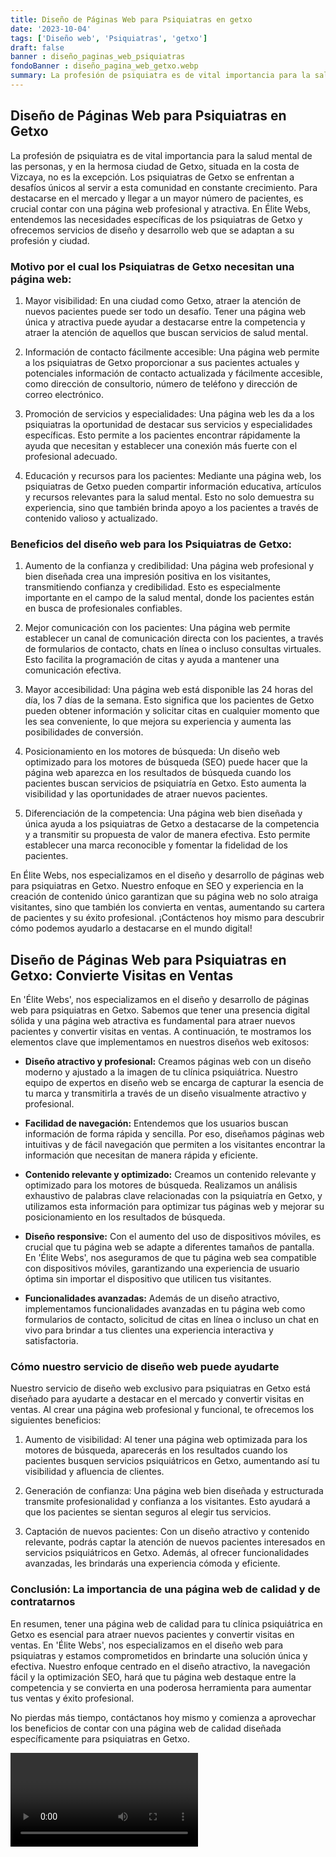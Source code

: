 ```yaml
---
title: Diseño de Páginas Web para Psiquiatras en getxo
date: '2023-10-04'
tags: ['Diseño web', 'Psiquiatras', 'getxo']
draft: false
banner : diseño_paginas_web_psiquiatras
fondoBanner : diseño_pagina_web_getxo.webp
summary: La profesión de psiquiatra es de vital importancia para la salud mental de las personas, y en la hermosa ciudad de Getxo, situada en la costa de Vizcaya, no es la excepción. Los psiquiatras de Getxo se enfrentan a desafíos únicos al servir a esta comunidad en constante crecimiento. Para destacarse en el mercado y llegar a un mayor número de pacientes, es crucial contar con una página web profesional y atractiva. En Élite Webs, entendemos las necesidades específicas de los psiquiatras de Getxo y ofrecemos servicios de diseño y desarrollo web que se adaptan a su profesión y ciudad.
---
```


## Diseño de Páginas Web para Psiquiatras en Getxo

La profesión de psiquiatra es de vital importancia para la salud mental de las personas, y en la hermosa ciudad de Getxo, situada en la costa de Vizcaya, no es la excepción. Los psiquiatras de Getxo se enfrentan a desafíos únicos al servir a esta comunidad en constante crecimiento. Para destacarse en el mercado y llegar a un mayor número de pacientes, es crucial contar con una página web profesional y atractiva. En Élite Webs, entendemos las necesidades específicas de los psiquiatras de Getxo y ofrecemos servicios de diseño y desarrollo web que se adaptan a su profesión y ciudad.

### Motivo por el cual los Psiquiatras de Getxo necesitan una página web:

1. Mayor visibilidad: En una ciudad como Getxo, atraer la atención de nuevos pacientes puede ser todo un desafío. Tener una página web única y atractiva puede ayudar a destacarse entre la competencia y atraer la atención de aquellos que buscan servicios de salud mental.

2. Información de contacto fácilmente accesible: Una página web permite a los psiquiatras de Getxo proporcionar a sus pacientes actuales y potenciales información de contacto actualizada y fácilmente accesible, como dirección de consultorio, número de teléfono y dirección de correo electrónico.

3. Promoción de servicios y especialidades: Una página web les da a los psiquiatras la oportunidad de destacar sus servicios y especialidades específicas. Esto permite a los pacientes encontrar rápidamente la ayuda que necesitan y establecer una conexión más fuerte con el profesional adecuado.

4. Educación y recursos para los pacientes: Mediante una página web, los psiquiatras de Getxo pueden compartir información educativa, artículos y recursos relevantes para la salud mental. Esto no solo demuestra su experiencia, sino que también brinda apoyo a los pacientes a través de contenido valioso y actualizado.

### Beneficios del diseño web para los Psiquiatras de Getxo:

1. Aumento de la confianza y credibilidad: Una página web profesional y bien diseñada crea una impresión positiva en los visitantes, transmitiendo confianza y credibilidad. Esto es especialmente importante en el campo de la salud mental, donde los pacientes están en busca de profesionales confiables.

2. Mejor comunicación con los pacientes: Una página web permite establecer un canal de comunicación directa con los pacientes, a través de formularios de contacto, chats en línea o incluso consultas virtuales. Esto facilita la programación de citas y ayuda a mantener una comunicación efectiva.

3. Mayor accesibilidad: Una página web está disponible las 24 horas del día, los 7 días de la semana. Esto significa que los pacientes de Getxo pueden obtener información y solicitar citas en cualquier momento que les sea conveniente, lo que mejora su experiencia y aumenta las posibilidades de conversión.

4. Posicionamiento en los motores de búsqueda: Un diseño web optimizado para los motores de búsqueda (SEO) puede hacer que la página web aparezca en los resultados de búsqueda cuando los pacientes buscan servicios de psiquiatría en Getxo. Esto aumenta la visibilidad y las oportunidades de atraer nuevos pacientes.

5. Diferenciación de la competencia: Una página web bien diseñada y única ayuda a los psiquiatras de Getxo a destacarse de la competencia y a transmitir su propuesta de valor de manera efectiva. Esto permite establecer una marca reconocible y fomentar la fidelidad de los pacientes.

En Élite Webs, nos especializamos en el diseño y desarrollo de páginas web para psiquiatras en Getxo. Nuestro enfoque en SEO y experiencia en la creación de contenido único garantizan que su página web no solo atraiga visitantes, sino que también los convierta en ventas, aumentando su cartera de pacientes y su éxito profesional. ¡Contáctenos hoy mismo para descubrir cómo podemos ayudarlo a destacarse en el mundo digital!

<GifSeo />

<Cta />

## Diseño de Páginas Web para Psiquiatras en Getxo: Convierte Visitas en Ventas

En 'Élite Webs', nos especializamos en el diseño y desarrollo de páginas web para psiquiatras en Getxo. Sabemos que tener una presencia digital sólida y una página web atractiva es fundamental para atraer nuevos pacientes y convertir visitas en ventas. A continuación, te mostramos los elementos clave que implementamos en nuestros diseños web exitosos:

- **Diseño atractivo y profesional:** Creamos páginas web con un diseño moderno y ajustado a la imagen de tu clínica psiquiátrica. Nuestro equipo de expertos en diseño web se encarga de capturar la esencia de tu marca y transmitirla a través de un diseño visualmente atractivo y profesional.

- **Facilidad de navegación:** Entendemos que los usuarios buscan información de forma rápida y sencilla. Por eso, diseñamos páginas web intuitivas y de fácil navegación que permiten a los visitantes encontrar la información que necesitan de manera rápida y eficiente.

- **Contenido relevante y optimizado:** Creamos un contenido relevante y optimizado para los motores de búsqueda. Realizamos un análisis exhaustivo de palabras clave relacionadas con la psiquiatría en Getxo, y utilizamos esta información para optimizar tus páginas web y mejorar su posicionamiento en los resultados de búsqueda.

- **Diseño responsive:** Con el aumento del uso de dispositivos móviles, es crucial que tu página web se adapte a diferentes tamaños de pantalla. En 'Élite Webs', nos aseguramos de que tu página web sea compatible con dispositivos móviles, garantizando una experiencia de usuario óptima sin importar el dispositivo que utilicen tus visitantes.

- **Funcionalidades avanzadas:** Además de un diseño atractivo, implementamos funcionalidades avanzadas en tu página web como formularios de contacto, solicitud de citas en línea o incluso un chat en vivo para brindar a tus clientes una experiencia interactiva y satisfactoria.

### Cómo nuestro servicio de diseño web puede ayudarte

Nuestro servicio de diseño web exclusivo para psiquiatras en Getxo está diseñado para ayudarte a destacar en el mercado y convertir visitas en ventas. Al crear una página web profesional y funcional, te ofrecemos los siguientes beneficios:

1. Aumento de visibilidad: Al tener una página web optimizada para los motores de búsqueda, aparecerás en los resultados cuando los pacientes busquen servicios psiquiátricos en Getxo, aumentando así tu visibilidad y afluencia de clientes.

2. Generación de confianza: Una página web bien diseñada y estructurada transmite profesionalidad y confianza a los visitantes. Esto ayudará a que los pacientes se sientan seguros al elegir tus servicios.

3. Captación de nuevos pacientes: Con un diseño atractivo y contenido relevante, podrás captar la atención de nuevos pacientes interesados en servicios psiquiátricos en Getxo. Además, al ofrecer funcionalidades avanzadas, les brindarás una experiencia cómoda y eficiente.

### Conclusión: La importancia de una página web de calidad y de contratarnos

En resumen, tener una página web de calidad para tu clínica psiquiátrica en Getxo es esencial para atraer nuevos pacientes y convertir visitas en ventas. En 'Élite Webs', nos especializamos en el diseño web para psiquiatras y estamos comprometidos en brindarte una solución única y efectiva. Nuestro enfoque centrado en el diseño atractivo, la navegación fácil y la optimización SEO, hará que tu página web destaque entre la competencia y se convierta en una poderosa herramienta para aumentar tus ventas y éxito profesional.

No pierdas más tiempo, contáctanos hoy mismo y comienza a aprovechar los beneficios de contar con una página web de calidad diseñada específicamente para psiquiatras en Getxo.

<Video />

<CtaBot job='Psiquiatras' city='getxo'/>

<Gmaps query='getxo+españa+maps' />